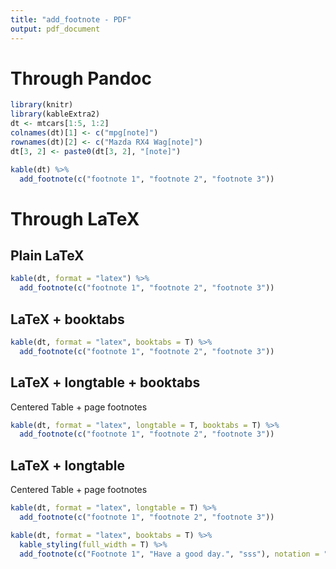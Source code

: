 ```yaml
---
title: "add_footnote - PDF"
output: pdf_document
---
```


# Through Pandoc
```r
library(knitr)
library(kableExtra2)
dt <- mtcars[1:5, 1:2]
colnames(dt)[1] <- c("mpg[note]")
rownames(dt)[2] <- c("Mazda RX4 Wag[note]")
dt[3, 2] <- paste0(dt[3, 2], "[note]")

kable(dt) %>%
  add_footnote(c("footnote 1", "footnote 2", "footnote 3"))
```

# Through LaTeX
## Plain LaTeX
```r
kable(dt, format = "latex") %>%
  add_footnote(c("footnote 1", "footnote 2", "footnote 3"))
```

## LaTeX + booktabs
```r
kable(dt, format = "latex", booktabs = T) %>%
  add_footnote(c("footnote 1", "footnote 2", "footnote 3"))
```

## LaTeX + longtable + booktabs
Centered Table + page footnotes
```r
kable(dt, format = "latex", longtable = T, booktabs = T) %>%
  add_footnote(c("footnote 1", "footnote 2", "footnote 3"))
```

## LaTeX + longtable
Centered Table + page footnotes
```r
kable(dt, format = "latex", longtable = T) %>%
  add_footnote(c("footnote 1", "footnote 2", "footnote 3"))
```

```r
kable(dt, format = "latex", booktabs = T) %>%
  kable_styling(full_width = T) %>%
  add_footnote(c("Footnote 1", "Have a good day.", "sss"), notation = "alphabet")
```
